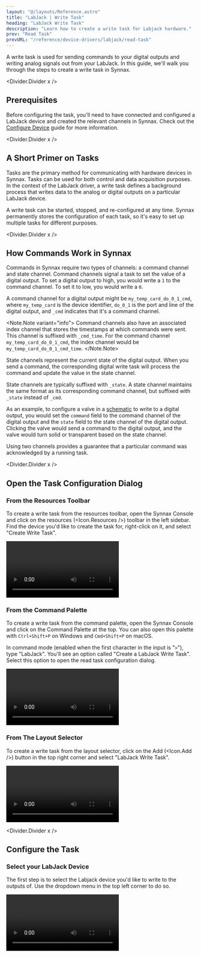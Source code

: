 ```yaml
---
layout: "@/layouts/Reference.astro"
title: "LabJack | Write Task"
heading: "LabJack Write Task"
description: "Learn how to create a write task for Labjack hardware."
prev: "Read Task"
prevURL: "/reference/device-drivers/labjack/read-task"
---
```




A write task is used for sending commands to your digital outputs and writing analog
signals out from your LabJack. In this guide, we'll walk you through the steps to create
a write task in Synnax.

<Divider.Divider x />

## Prerequisites

Before configuring the task, you'll need to have connected and configured a LabJack
device and created the relevant channels in Synnax. Check out the
[Configure Device](/reference/device-drivers/labjack/configure-device) guide for more
information.

<Divider.Divider x />

## A Short Primer on Tasks

Tasks are the primary method for communicating with hardware devices in Synnax. Tasks
can be used for both control and data acquisition purposes. In the context of the
LabJack driver, a write task defines a background process that writes data to the analog
or digital outputs on a particular LabJack device.

A write task can be started, stopped, and re-configured at any time. Synnax permanently
stores the configuration of each task, so it's easy to set up multiple tasks for
different purposes.

<Divider.Divider x />

## How Commands Work in Synnax

Commands in Synnax require two types of channels: a command channel and state channel.
Command channels signal a task to set the value of a digital output. To set a digital
output to high, you would write a `1` to the command channel. To set it to low, you
would write a `0`.

A command channel for a digital output might be `my_temp_card_do_0_1_cmd`, where
`my_temp_card` is the device identifier, `do_0_1` is the port and line of the digital
output, and `_cmd` indicates that it's a command channel.

<Note.Note variant="info">
  Command channels also have an associated index channel that stores the timestamps at
  which commands were sent. This channel is suffixed with `_cmd_time`. For the command
  channel `my_temp_card_do_0_1_cmd`, the index channel would be
  `my_temp_card_do_0_1_cmd_time`.
</Note.Note>

State channels represent the current state of the digital output. When you send a
command, the corresponding digital write task will process the command and update the
value in the state channel.

State channels are typically suffixed with `_state`. A state channel maintains the same
format as its corresponding command channel, but suffixed with `_state` instead of
`_cmd`.

As an example, to configure a valve in a [schematic](/reference/console/schematics) to
write to a digital output, you would set the `command` field to the command channel of
the digital output and the `state` field to the state channel of the digital output.
Clicking the valve would send a command to the digital output, and the valve would turn
solid or transparent based on the state channel.

Using two channels provides a guarantee that a particular command was acknowledged by a
running task.

<Divider.Divider x />

## Open the Task Configuration Dialog

### From the Resources Toolbar

To create a write task from the resources toolbar, open the Synnax Console and click on
the resources (<Icon.Resources />) toolbar in the left sidebar. Find the device you'd
like to create the task for, right-click on it, and select "Create Write Task".

<Video
  client:only="react"
  id="device-drivers/labjack/write-task/device-create-write-task"
/>

### From the Command Palette

To create a write task from the command palette, open the Synnax Console and click on
the Command Palette at the top. You can also open this palette with `Ctrl+Shift+P` on
Windows and `Cmd+Shift+P` on macOS.

In command mode (enabled when the first character in the input is "`>`"), type
"LabJack". You'll see an option called "Create a LabJack Write Task". Select this option
to open the read task configuration dialog.

<Video
  client:only="react"
  id="device-drivers/labjack/write-task/palette-create-write-task"
/>

### From The Layout Selector

To create a write task from the layout selector, click on the Add (<Icon.Add />) button
in the top right corner and select "LabJack Write Task".

<Video
  client:only="react"
  id="device-drivers/labjack/write-task/layout-create-write-task"
/>

<Divider.Divider x />

## Configure the Task

### <StepText level="h3" step={1}>Select your LabJack Device</StepText>

The first step is to select the Labjack device you'd like to write to the outputs of.
Use the dropdown menu in the top left corner to do so.

<Video client:only="react" id="device-drivers/labjack/write-task/select-device" />

### <StepText level="h3" step={2}>Add Channels to the Task</StepText>

Next, you'll need to add the channels you'd like to write to. Click the Add (<Icon.Add
/>) button in the channels section. Then, click on the new channel in the list to
configure it.

You'll need to select an output port to write to. You'll also need to select the command
channel the task will listen to, and the state channel that will be updated when the
command is processed.

<Video
  client:only="react"
  id="device-drivers/labjack/write-task/write-task-create-channel"
/>

### <StepText level="h3" step={3}>Configure the State Update Rate</StepText>

The state update rate determines how often the state channels in the task are updated.
Set the rate higher in scenarios that require quick response times.

<div style={{ display: "flex", justifyContent: "center" }}>
  <Image
    client:only="react"
    id="device-drivers/ni/digital-write-task/digital-write-task-state-rate"
    style={{ width: "50%", minWidth: 200 }}
  />
</div>

<Divider.Divider x />

## Start the Task

Once you've added all of the channels you need and have configured sampling rates, hit
the "Configure" button. If there are no errors, Synnax will acknowledge the configured
task and enable the Play (<Icon.Play />) button in the dialog. Click this button to
start the task.

<Video client:only="react" id="device-drivers/labjack/write-task/start-task" />

<Note.Note variant="info">
  Starting and stopping a task does not re-apply the task configuration. If you've made
  changes to the configuration, you'll need to re-configure the task by hitting the
  "Configure" button.
</Note.Note>
